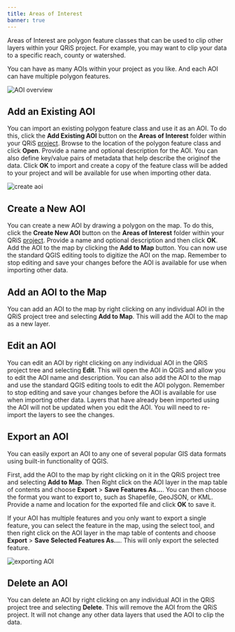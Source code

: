 ```yaml
---
title: Areas of Interest
banner: true
---
```


Areas of Interest are polygon feature classes that can be used to clip other layers within your QRiS project. For example, you may want to clip your data to a specific reach, county or watershed. 

You can have as many AOIs within your project as you like. And each AOI can have multiple polygon features.

![AOI overview](/images/software-help/aoi-overview.png)

## Add an Existing AOI

You can import an existing polygon feature class and use it as an AOI. To do this, click the **Add Existing AOI** button on the **Areas of Interest** folder within your QRiS [project](/software-help/projects). Browse to the location of the polygon feature class and click **Open**. Provide a name and optional description for the AOI. You can also define key/value pairs of metadata that help describe the originof the data. Click **OK** to import and create a copy of the feature class will be added to your project and will be available for use when importing other data.

![create aoi](/images/software-help/create-aoi.png)

## Create a New AOI

You can create a new AOI by drawing a polygon on the map. To do this, click the **Create New AOI** button on the **Areas of Interest** folder within your QRiS [project](/software-help/projects). Provide a name and optional description and then click **OK**. Add the AOI to the map by clicking the **Add to Map** button. You can now use the standard QGIS editing tools to digitize the AOI on the map. Remember to stop editing and save your changes before the AOI is available for use when importing other data.

## Add an AOI to the Map

You can add an AOI to the map by right clicking on any individual AOI in the QRiS project tree and selecting **Add to Map**. This will add the AOI to the map as a new layer. 

## Edit an AOI

You can edit an AOI by right clicking on any individual AOI in the QRiS project tree and selecting **Edit**. This will open the AOI in QGIS and allow you to edit the AOI name and description. You can also add the AOI to the map and use the standard QGIS editing tools to edit the AOI polygon. Remember to stop editing and save your changes before the AOI is available for use when importing other data. Layers that have already been imported using the AOI will not be updated when you edit the AOI. You will need to re-import the layers to see the changes.

## Export an AOI

You can easily export an AOI to any one of several popular GIS data formats using built-in functionality of QGIS.

First, add the AOI to the map by right clicking on it in the QRiS project tree and selecting **Add to Map**. Then Right click on the AOI layer in the map table of contents and choose **Export** > **Save Features As...**. You can then choose the format you want to export to, such as Shapefile, GeoJSON, or KML. Provide a name and location for the exported file and click **OK** to save it.

If your AOI has multiple features and you only want to export a single feature, you can select the feature in the map, using the select tool, and then right click on the AOI layer in the map table of contents and choose **Export** > **Save Selected Features As...**. This will only export the selected feature.

![exporting AOI](/images/software-help/exporting_aoi.gif)

## Delete an AOI

You can delete an AOI by right clicking on any individual AOI in the QRiS project tree and selecting **Delete**. This will remove the AOI from the QRiS project. It will not change any other data layers that used the AOI to clip the data.
